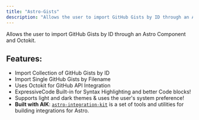 ```yaml
---
title: "Astro-Gists"
description: "Allows the user to import GitHub Gists by ID through an Astro Component and Octokit."
---
```


<MXYZIntegration 
  title="@matthiesenxyz/astro-gists" 
  githubIntegrationURL='https://github.com/MatthiesenXYZ/astro-gists/tree/main/package/'
  gitlabIntegrationURL='https://gitlab.com/MatthiesenXYZ/astro-gists'
  />

Allows the user to import GitHub Gists by ID through an Astro Component and Octokit.

## Features:
- Import Collection of GitHub Gists by ID
- Import Single GitHub Gists by Filename
- Uses Octokit for GitHub API Integration
- ExpressiveCode Built-in for Syntax Highlighting and better Code blocks!
- Supports light and dark themes & uses the user's system preference!
- **Built with AIK**: [`astro-integration-kit`](https://github.com/florian-lefebvre/astro-integration-kit) is a set of tools and utilities for building integrations for Astro.

<Card title="Getting Started" icon="rocket">
   <LinkCard 
      title="Want to get started?  Check out the Astro-Gists Documentation"
      href="https://github.com/MatthiesenXYZ/astro-gists/blob/main/package/README.md"
   />
</Card>
